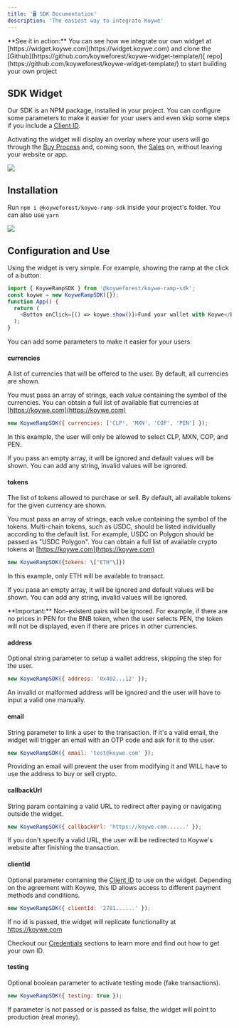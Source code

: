 ```yaml
---
title: '🖥 SDK Documentation'
description: 'The easiest way to integrate Koywe'
---
```


<Tip>
  **See it in action:** You can see how we integrate our own widget at
  [https://widget.koywe.com](https://widget.koywe.com) and clone the
  [Github](https://github.com/koyweforest/koywe-widget-template/)[
  repo](https://github.com/koyweforest/koywe-widget-template/) to start building
  your own project
</Tip>

## SDK Widget

Our SDK is an NPM package, installed in your project. You can configure some
parameters to make it easier for your users and even skip some steps if you
include a [Client ID](/english/documentation/credentials).

Activating the widget will display an overlay where your users will go through
the [Buy Process](/english/about-koywe/what-is-koywe/purchasing-process) and,
coming soon, the [Sales](/english/about-koywe/what-is-koywe/selling-process) on,
without leaving your website or app.

![](/images/sdk-documentation.png)

## Installation

Run `npm i @koyweforest/koywe-ramp-sdk` inside your project's folder. You can
also use `yarn`

![](/images/sdk-documentation-2.png)

## Configuration and Use

Using the widget is very simple. For example, showing the ramp at the click of a
button:

```js
import { KoyweRampSDK } from '@koyweforest/koywe-ramp-sdk';
const koywe = new KoyweRampSDK({});
function App() {
  return (
    <Button onClick={() => koywe.show()}>Fund your wallet with Koywe</Button>
  );
}
```

You can add some parameters to make it easier for your users:

#### currencies

A list of currencies that will be offered to the user. By default, all
currencies are shown.

You must pass an array of strings, each value containing the symbol of the
currencies. You can obtain a full list of available fiat currencies at
[https://koywe.com](https://koywe.com)

```js
new KoyweRampSDK({ currencies: ['CLP', 'MXN', 'COP', 'PEN'] });
```

In this example, the user will only be allowed to select CLP, MXN, COP, and PEN.

If you pass an empty array, it will be ignored and default values will be shown.
You can add any string, invalid values will be ignored.

#### tokens

The list of tokens allowed to purchase or sell. By default, all available tokens
for the given currency are shown.

You must pass an array of strings, each value containing the symbol of the
tokens. Multi-chain tokens, such as USDC, should be listed individually
according to the default list. For example, USDC on Polygon should be passed as
"USDC Polygon". You can obtain a full list of available crypto tokens at
[https://koywe.com](https://koywe.com)

```js
new KoyweRampSDK({tokens: \["ETH"\]})
```

In this example, only ETH will be available to transact.

If you pasa an empty array, it will be ignored and default values will be shown.
You can add any string, invalid values will be ignored.

<Warning>
  **Important:** Non-existent pairs will be ignored. For example, if there are
  no prices in PEN for the BNB token, when the user selects PEN, the token will
  not be displayed, even if there are prices in other currencies.
</Warning>

#### address

Optional string parameter to setup a wallet address, skipping the step for the
user.

```js
new KoyweRampSDK({ address: '0x402...12' });
```

An invalid or malformed address will be ignored and the user will have to input
a valid one manually.

#### email

String parameter to link a user to the transaction. If it's a valid email, the
widget will trigger an email with an OTP code and ask for it to the user.

```js
new KoyweRampSDK({ email: 'test@koywe.com' });
```

<Warning>
  Providing an email will prevent the user from modifying it and WILL have to
  use the address to buy or sell crypto.
</Warning>

#### callbackUrl

String param containing a valid URL to redirect after paying or navigating
outside the widget.

```js
new KoyweRampSDK({ callbackUrl: 'https://koywe.com......' });
```

<Warning>
  If you don't specify a valid URL, the user will be redirected to Koywe's
  website after finishing the transaction.
</Warning>

#### clientId

Optional parameter containing the
[Client ID](/english/documentation/credentials) to use on the widget. Depending
on the agreement with Koywe, this ID allows access to different payment methods
and conditions.

```js
new KoyweRampSDK({ clientId: '2781......' });
```

If no id is passed, the widget will replicate functionality at https://koywe.com

Checkout our [Credentials](/english/documentation/credentials) sections to learn
more and find out how to get your own ID.

#### testing

Optional boolean parameter to activate testing mode (fake transactions).

```js
new KoyweRampSDK({ testing: true });
```

If parameter is not passed or is passed as false, the widget will point to
production (real money).
